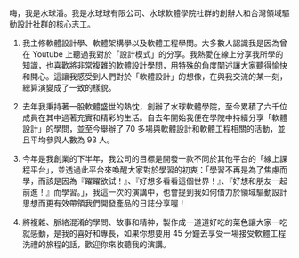 嗨，我是水球潘。我是水球球有限公司、水球軟體學院社群的創辦人和台灣領域驅動設計社群的核心志工。

1. 我主修軟體設計學、軟體架構學以及軟體工程學問。大多數人認識我是因為曾在 Youtube 上聽過我對於「設計模式」的分享。我熱愛在線上分享我所學的知識，也喜歡將非常複雜的軟體設計學問，用特殊的角度闡述讓大家聽得愉快和開心。這讓我感受到人們對於「軟體設計」的想像，在與我交流的某一刻，總算演變成了一致的樣貌。

2. 去年我秉持著一股軟體盛世的熱忱，創辦了水球軟體學院，至今累積了六千位成員在其中過著充實和精彩的生活。自去年開始我便在學院中持續分享「軟體設計」的學問，並至今舉辦了 70 多場與軟體設計和軟體工程相關的活動，並且平均參與人數為 93 人。

3. 今年是我創業的下半年，我公司的目標是開發一款不同於其他平台的「線上課程平台」，並透過此平台來喚醒大家對於學習的初衷：「學習不再是為了焦慮而學，而該是因為『躍躍欲試！』、『好想多看看這個世界！』、『好想和朋友一起前進！』而學習。」，我這一次的演講中，也會提到我如何借力於領域驅動設計思想而更有效帶領我們開發產品的日誌分享喔！

4. 將複雜、脈絡混淆的學問、故事和精神，製作成一道道好吃的菜色讓大家一吃就感動，是我的喜好和專長，如果你想要用 45 分鐘去享受一場接受軟體工程洗禮的旅程的話，歡迎你來收聽我的演講。
